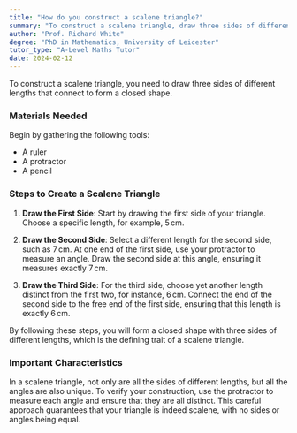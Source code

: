 ```yaml
---
title: "How do you construct a scalene triangle?"
summary: "To construct a scalene triangle, draw three sides of different lengths that connect to form a closed shape."
author: "Prof. Richard White"
degree: "PhD in Mathematics, University of Leicester"
tutor_type: "A-Level Maths Tutor"
date: 2024-02-12
---
```


To construct a scalene triangle, you need to draw three sides of different lengths that connect to form a closed shape.

### Materials Needed
Begin by gathering the following tools:
- A ruler
- A protractor
- A pencil

### Steps to Create a Scalene Triangle

1. **Draw the First Side**: Start by drawing the first side of your triangle. Choose a specific length, for example, $5 \, \text{cm}$.

2. **Draw the Second Side**: Select a different length for the second side, such as $7 \, \text{cm}$. At one end of the first side, use your protractor to measure an angle. Draw the second side at this angle, ensuring it measures exactly $7 \, \text{cm}$.

3. **Draw the Third Side**: For the third side, choose yet another length distinct from the first two, for instance, $6 \, \text{cm}$. Connect the end of the second side to the free end of the first side, ensuring that this length is exactly $6 \, \text{cm}$.

By following these steps, you will form a closed shape with three sides of different lengths, which is the defining trait of a scalene triangle.

### Important Characteristics
In a scalene triangle, not only are all the sides of different lengths, but all the angles are also unique. To verify your construction, use the protractor to measure each angle and ensure that they are all distinct. This careful approach guarantees that your triangle is indeed scalene, with no sides or angles being equal.
    